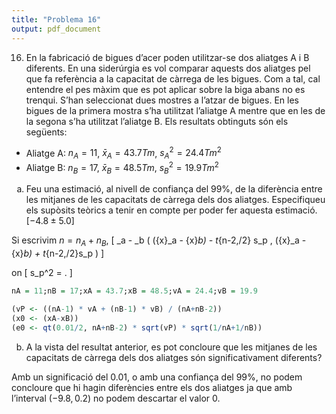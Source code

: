 ```yaml
---
title: "Problema 16"
output: pdf_document
---
```


16. En la fabricació de bigues d'acer poden utilitzar-se dos aliatges A i B diferents. En una siderúrgia es vol comparar aquests dos aliatges pel que fa referència a la capacitat de càrrega de les bigues. Com a tal, cal entendre el pes màxim que es pot aplicar sobre la biga abans no es trenqui. S'han seleccionat dues mostres a l'atzar de bigues. En les bigues de la primera mostra s'ha utilitzat l'aliatge A mentre que en les de la segona s'ha utilitzat l'aliatge B. Els resultats obtinguts són els següents:

 * Aliatge A: $n_A = 11$, $\bar{x}_A = 43.7 Tm$, $s_A^2 = 24.4 Tm^2$
 * Aliatge B: $n_B = 17$, $\bar{x}_B = 48.5 Tm$, $s_B^2 = 19.9 Tm^2$

 a) Feu una estimació, al nivell de confiança del 99%, de la diferència entre les mitjanes de les capacitats de càrrega dels dos aliatges. Especifiqueu els supòsits teòrics a tenir en compte per poder fer aquesta estimació.  [$-4.8 \pm 5.0$]

Si escrivim $n=n_A+n_B$,
\[
\mu_a - \mu_b \in \left( (\bar{x}_a - \bar{x}_b) - t_{n-2,\alpha/2} s_p \sqrt{\frac{1}{n_A}+\frac{1}{n_B}}, (\bar{x}_a - \bar{x}_b) + t_{n-2,\alpha/2}s_p \sqrt{\frac{1}{n_A}+\frac{1}{n_B}} \right)
\]

on
\[
s_p^2 = \frac{(n_A-1)s_A^2 +  (n_B-1)s_B^2}{n-2}.
\]

```r
nA = 11;nB = 17;xA = 43.7;xB = 48.5;vA = 24.4;vB = 19.9
```

```r
(vP <- ((nA-1) * vA + (nB-1) * vB) / (nA+nB-2))
(x0 <- (xA-xB))
(e0 <- qt(0.01/2, nA+nB-2) * sqrt(vP) * sqrt(1/nA+1/nB))
```

 b) A la vista del resultat anterior, es pot concloure que les mitjanes de les capacitats de càrrega dels dos aliatges són significativament diferents?


Amb un significació del 0.01, o amb una confiança del 99%, no podem concloure que hi hagin diferències entre els dos aliatges ja que amb l'interval $(-9.8, 0.2)$ no podem descartar el valor 0.
